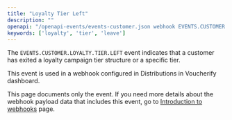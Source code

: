```yaml
---
title: "Loyalty Tier Left"
description: ""
openapi: "/openapi-events/events-customer.json webhook EVENTS.CUSTOMER.LOYALTY.TIER.LEFT"
keywords: ['loyalty', 'tier', 'leave']
---
```


The `EVENTS.CUSTOMER.LOYALTY.TIER.LEFT` event indicates that a customer has exited a loyalty campaign tier structure or a specific tier.

This event is used in a webhook configured in Distributions in Voucherify dashboard.

<Note>This page documents only the event. If you need more details about the webhook payload data that includes this event, go to [Introduction to webhooks](/api-reference/introduction-to-webhooks "Introduction to webhooks v2024-01-01") page.</Note>